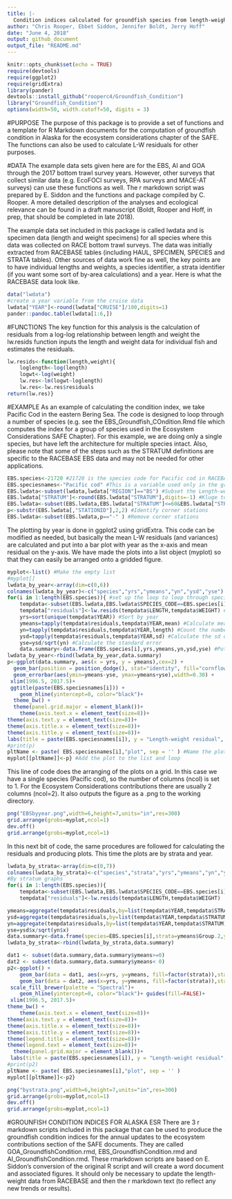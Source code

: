 ```yaml
---
title: |-
  Condition indices calculated for groundfish species from length-weight residuals
author: "Chris Rooper, Ebbet Siddon, Jennifer Boldt, Jerry Hoff"
date: "June 4, 2018"
output: github_document
output_file: "README.md"
---
```


\newpage

```r
knitr::opts_chunk$set(echo = TRUE)
require(devtools)
require(ggplot2)
require(gridExtra)
library(pander)
devtools::install_github("rooperc4/Groundfish_Condition")
library("Groundfish_Condition")
options(width=50, width.cutoff=50, digits = 3) 
```
#PURPOSE
The purpose of this package is to provide a set of functions and a template for R Markdown documents for the computation of groundfish condition in Alaska for the ecosystem considerations chapter of the SAFE. The functions can also be used to calculate L-W residuals for other purposes. 

#DATA
The example data sets given here are for the EBS, AI and GOA through the 2017 bottom trawl survey years. However, other surveys that collect similar data (e.g. EcoFOCI surveys, RPA surveys and MACE-AT surveys) can use these functions as well. The r markdown script was prepared by E. Siddon and the functions and package compiled by C. Rooper. A more detailed description of the analyses and ecological relevance can be found in a draft manuscript (Boldt, Rooper and Hoff, in prep, that should be completed in late 2018).

The example data set included in this package is called lwdata and is specimen data (length and weight specimens) for all species where this data was collected on RACE bottom trawl surveys. The data was initially extracted from RACEBASE tables (including HAUL, SPECIMEN, SPECIES and STRATA tables). Other sources of data work fine as well, the key points are to have individual lengths and weights, a species identifier, a strata identifier (if you want some sort of by-area calculations) and a year. Here is what the RACEBASE data look like.

```r

data("lwdata")
#create a year variable from the cruise data
lwdata["YEAR"]<-round(lwdata["CRUISE"]/100,digits=1)
pander::pandoc.table(lwdata[1:6,])
```

#FUNCTIONS
The key function for this analysis is the calculation of residuals from a log-log relationship between length and weight the lw.resids function inputs the length and weight data for individual fish and estimates the residuals.

```r
lw.resids<-function(length,weight){
	loglength<-log(length)
	logwt<-log(weight)
	lw.res<-lm(logwt~loglength)
	lw.res<-lw.res$residuals
return(lw.res)}
```

#EXAMPLE
As an example of calculating the condition index, we take Pacific Cod in the eastern Bering Sea. The code is designed to loop through a number of species (e.g. see the EBS_Groundfish_COndition.Rmd file which computes the index for a group of species used in the Ecosystem Considerations SAFE Chapter). For this example, we are doing only a single species, but have left the architecture for multiple species intact. Also, please note that some of the steps such as the STRATUM definitions are specific to the RACEBASE EBS data and may not be needed for other applications.


```r

EBS.species<-21720 #21720 is the species code for Pacific cod in RACEBASE
EBS.speciesnames<-"Pacific cod" #This is a variable used only in the graphical output
EBS.lwdata<-subset(lwdata,lwdata["REGION"]=="BS") #Subset the Length-weight data collected in the Bering Sea only
EBS.lwdata["STRATUM"]<-round(EBS.lwdata["STRATUM"],digits=-1) #Kluge to combine strata 61, 62 to a single strata and strata 31, 32 to a single strata and strata 41, 42, and 43 into a single stata. See text for details.
EBS.lwdata<-subset(EBS.lwdata,EBS.lwdata["STRATUM"]<=60&EBS.lwdata["STRATUM"]>0)#Remove the northern Bering Sea strata.
p<-substr(EBS.lwdata[,"STATIONID"],2,2) #Identify corner stations
EBS.lwdata<-subset(EBS.lwdata,p=="-" ) #Remove corner stations
```

The plotting by year is done in ggplot2 using gridExtra. This code can be modified as needed, but basically the mean L-W residuals (and variances) are calculated and put into a bar plot with year as the x-axis and mean residual on the y-axis. We have made the plots into a list object (myplot) so that they can easily be arranged onto a gridded figure. 

```r
myplot<-list() #Make the empty list
#myplot[]
lwdata_by_year<-array(dim=c(0,6))
colnames(lwdata_by_year)<-c("species","yrs","ymeans","yn","ysd","yse")
for(i in 1:length(EBS.species)){ #set up the loop to loop through species
	tempdata<-subset(EBS.lwdata,EBS.lwdata$SPECIES_CODE==EBS.species[i]) #subset the data to the species of interest
	tempdata["residuals"]<-lw.resids(tempdata$LENGTH,tempdata$WEIGHT) # Use the lw.resids function to calculate the residuals
	yrs=sort(unique(tempdata$YEAR)) #Sort by year
	ymeans=tapply(tempdata$residuals,tempdata$YEAR,mean) #Calculate mean by year
	yn=tapply(tempdata$residuals,tempdata$YEAR,length) #Count the number of observations by year
	ysd=tapply(tempdata$residuals,tempdata$YEAR,sd) #Calculate the sd of the mean by year
	yse=ysd/sqrt(yn) #Calculate the standard error
	data.summary<-data.frame(EBS.species[i],yrs,ymeans,yn,ysd,yse) #Put the mean, SE and year into a data frame for plotting
lwdata_by_year<-rbind(lwdata_by_year,data.summary)	
p<-ggplot(data.summary, aes(x = yrs, y = ymeans),cex=2) +  
  geom_bar(position = position_dodge(), stat="identity", fill="cornflowerblue",col="black") + 
  geom_errorbar(aes(ymin=ymeans-yse, ymax=ymeans+yse),width=0.30) +
 xlim(1996.5, 2017.5)+
 ggtitle(paste(EBS.speciesnames[i])) + 
	geom_hline(yintercept=0, color="black")+
  theme_bw() +
  theme(panel.grid.major = element_blank())+
	theme(axis.text.x = element_text(size=8))+
theme(axis.text.y = element_text(size=8))+
theme(axis.title.x = element_text(size=8))+
theme(axis.title.y = element_text(size=8))+
labs(title = paste(EBS.speciesnames[i]), y = "Length-weight residual", x = "Year")
#print(p)
pltName <- paste( EBS.speciesnames[i],"plot", sep = '' ) #Name the plot
myplot[[pltName]]<-p} #Add the plot to the list and loop

```

This line of code does the arranging of the plots on a grid. In this case we have a single species (Pacific cod), so the number of columns (ncol) is set to 1. For the Ecosystem Considerations contributions there are usually 2 columns (ncol=2). It also outputs the figure as a .png to the working directory.

```r
png("EBSbyyear.png",width=6,height=7,units="in",res=300)
grid.arrange(grobs=myplot,ncol=1)
dev.off()
grid.arrange(grobs=myplot,ncol=1)
```

In this next bit of code, the same procedures are followed for calculating the residuals and producing plots. This time the plots are by strata and year. 

```r

lwdata_by_strata<-array(dim=c(0,7))
colnames(lwdata_by_strata)<-c("species","strata","yrs","ymeans","yn","ysd","yse")
#By stratum graphs
for(i in 1:length(EBS.species)){
	tempdata<-subset(EBS.lwdata,EBS.lwdata$SPECIES_CODE==EBS.species[i])
	tempdata["residuals"]<-lw.resids(tempdata$LENGTH,tempdata$WEIGHT)

ymeans=aggregate(tempdata$residuals,by=list(tempdata$YEAR,tempdata$STRATUM),mean)
ysd=aggregate(tempdata$residuals,by=list(tempdata$YEAR,tempdata$STRATUM),sd)
yn=aggregate(tempdata$residuals,by=list(tempdata$YEAR,tempdata$STRATUM),length)
yse=ysd$x/sqrt(yn$x)
data.summary<-data.frame(species=EBS.species[i],strata=ymeans$Group.2,yrs=ymeans$Group.1,ymeans=ymeans$x,yn=yn$x,ysd=ysd$x,yse=yse)
lwdata_by_strata<-rbind(lwdata_by_strata,data.summary)

dat1 <- subset(data.summary,data.summary$ymeans>=0)
dat2 <- subset(data.summary,data.summary$ymeans< 0)
p2<-ggplot() +
	geom_bar(data = dat1, aes(x=yrs, y=ymeans, fill=factor(strata)),stat = "identity",col="black") +
    geom_bar(data = dat2, aes(x=yrs, y=ymeans, fill=factor(strata)),stat = "identity",col="black")+
 scale_fill_brewer(palette = "Spectral")+
	geom_hline(yintercept=0, color="black")+ guides(fill=FALSE)+
 xlim(1996.5, 2017.5)+
theme_bw() +
	theme(axis.text.x = element_text(size=8))+
theme(axis.text.y = element_text(size=8))+
theme(axis.title.x = element_text(size=8))+
theme(axis.title.y = element_text(size=8))+
theme(legend.title = element_text(size=8))+
theme(legend.text = element_text(size=8))+
  theme(panel.grid.major = element_blank())+
 labs(title = paste(EBS.speciesnames[i]), y = "Length-weight residual", x = "Year", fill = "Stratum")
#print(p2)
pltName <- paste( EBS.speciesnames[i],"plot", sep = '' )
myplot[[pltName]]<-p2}

png("bystrata.png",width=6,height=7,units="in",res=300)
grid.arrange(grobs=myplot,ncol=1)
dev.off()
grid.arrange(grobs=myplot,ncol=1)
```

#GROUNFISH CONDITION INDICES FOR ALASKA ESR
There are 3 r markdown scripts included in this package that can be used to produce the groundfish condition indices for the annual updates to the ecosystem contributions section of the SAFE documents. They are called GOA_GroundfishCondition.rmd, EBS_GroundfishCondition.rmd and AI_GroundfishCondition.rmd. These rmarkdown scripts are based on E. Siddon's conversion of the original R script and will create a word document and associated figures. It should only be necessary to update the length-weight data from RACEBASE and then the r markdown text (to reflect any new trends or results).
